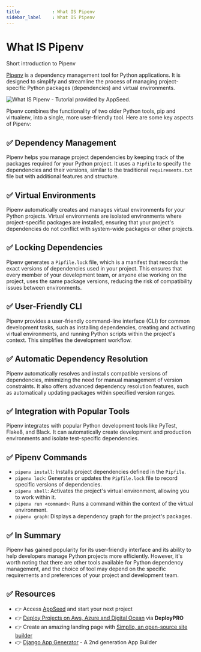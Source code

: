 ```yaml
---
title            : What IS Pipenv
sidebar_label    : What IS Pipenv
---
```


# What IS Pipenv

<SubHeading> Short introduction to Pipenv</SubHeading>

[Pipenv](https://pipenv.pypa.io/en/latest/) is a dependency management tool for Python applications. 
It is designed to simplify and streamline the process of managing project-specific Python packages (dependencies) and virtual environments. 

![What IS Pipenv - Tutorial provided by AppSeed.](https://github-production-user-asset-6210df.s3.amazonaws.com/51070104/269008856-f4b5efaf-5313-4260-ba18-44645a058c2d.jpg) 

Pipenv combines the functionality of two older Python tools, pip and virtualenv, into a single, more user-friendly tool. Here are some key aspects of Pipenv:

## ✅ **Dependency Management** 

Pipenv helps you manage project dependencies by keeping track of the packages required for your Python project. 
It uses a `Pipfile` to specify the dependencies and their versions, similar to the traditional `requirements.txt` file but with additional features and structure.

## ✅ **Virtual Environments** 

Pipenv automatically creates and manages virtual environments for your Python projects. 
Virtual environments are isolated environments where project-specific packages are installed, ensuring that your project's dependencies do not conflict with system-wide packages or other projects.

## ✅ **Locking Dependencies** 

Pipenv generates a `Pipfile.lock` file, which is a manifest that records the exact versions of dependencies used in your project. 
This ensures that every member of your development team, or anyone else working on the project, uses the same package versions, reducing the risk of compatibility issues between environments.

## ✅ **User-Friendly CLI** 

Pipenv provides a user-friendly command-line interface (CLI) for common development tasks, such as installing dependencies, creating and activating virtual environments, 
and running Python scripts within the project's context. This simplifies the development workflow.

## ✅ **Automatic Dependency Resolution** 

Pipenv automatically resolves and installs compatible versions of dependencies, minimizing the need for manual management of version constraints. 
It also offers advanced dependency resolution features, such as automatically updating packages within specified version ranges.

## ✅ **Integration with Popular Tools** 

Pipenv integrates with popular Python development tools like PyTest, Flake8, and Black. 
It can automatically create development and production environments and isolate test-specific dependencies.

## ✅ **Pipenv Commands**

- `pipenv install`: Installs project dependencies defined in the `Pipfile`.
- `pipenv lock`: Generates or updates the `Pipfile.lock` file to record specific versions of dependencies.
- `pipenv shell`: Activates the project's virtual environment, allowing you to work within it.
- `pipenv run <command>`: Runs a command within the context of the virtual environment.
- `pipenv graph`: Displays a dependency graph for the project's packages.

## ✅ In Summary

Pipenv has gained popularity for its user-friendly interface and its ability to help developers manage Python projects more efficiently. 
However, it's worth noting that there are other tools available for Python dependency management, 
and the choice of tool may depend on the specific requirements and preferences of your project and development team.

## ✅ Resources

- 👉 Access [AppSeed](https://appseed.us/) and start your next project
- 👉 [Deploy Projects on Aws, Azure and Digital Ocean](https://www.docs.deploypro.dev/) via **DeployPRO**
- 👉 Create an amazing landing page with [Simpllo, an open-source site builder](https://www.simpllo.com/)
- 👉 [Django App Generator](https://app-generator.dev/django/) - A 2nd generation App Builder
